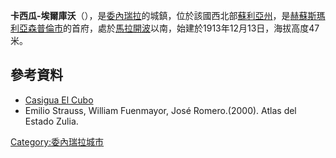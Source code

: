 '''卡西瓜-埃爾庫沃'''（{{lang-es|Casigua-El Cubo}}），是[[委內瑞拉|委內瑞拉]]的城鎮，位於該國西北部[[蘇利亞州|蘇利亞州]]，是[[赫蘇斯瑪利亞森普倫市_(蘇利亞州)|赫蘇斯瑪利亞森普倫市]]的首府，處於[[馬拉開波|馬拉開波]]以南，始建於1913年12月13日，海拔高度47米。

==參考資料==
* [https://web.archive.org/web/20090226232331/http://www.gobernaciondelzulia.gov.ve/detalle.asp?sec=120101&id=520&plantilla=8 Casigua El Cubo]
* Emilio Strauss, William Fuenmayor, José Romero.(2000). Atlas del Estado Zulia. 

{{Venezuela-geo-stub}}
[[Category:委內瑞拉城市|Category:委內瑞拉城市]]